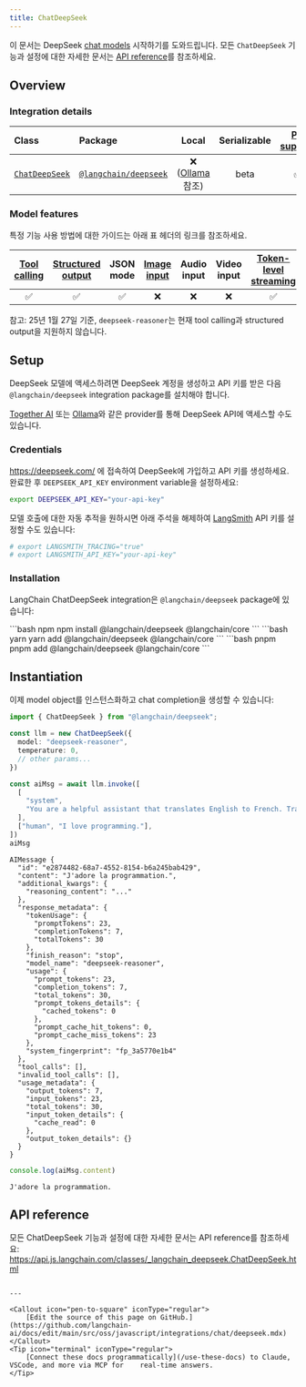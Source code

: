 ```yaml
---
title: ChatDeepSeek
---
```



이 문서는 DeepSeek [chat models](/oss/javascript/langchain/models) 시작하기를 도와드립니다. 모든 `ChatDeepSeek` 기능과 설정에 대한 자세한 문서는 [API reference](https://api.js.langchain.com/classes/_langchain_deepseek.ChatDeepSeek.html)를 참조하세요.

## Overview
### Integration details

| Class | Package | Local | Serializable | [PY support](https://python.langchain.com/docs/integrations/chat/deepseek) | Downloads | Version |
| :--- | :--- | :---: | :---: |  :---: | :---: | :---: |
| [`ChatDeepSeek`](https://api.js.langchain.com/classes/_langchain_deepseek.ChatDeepSeek.html) | [`@langchain/deepseek`](https://npmjs.com/@langchain/deepseek) | ❌ ([Ollama](/oss/javascript/integrations/chat/ollama) 참조) | beta | ✅ | <img src="https://img.shields.io/npm/dm/@langchain/deepseek?style=flat-square&label=%20&" alt="NPM - Downloads" /> | <img src="https://img.shields.io/npm/v/@langchain/deepseek?style=flat-square&label=%20&" alt="NPM - Version" /> |

### Model features

특정 기능 사용 방법에 대한 가이드는 아래 표 헤더의 링크를 참조하세요.

| [Tool calling](/oss/javascript/langchain/tools) | [Structured output](/oss/javascript/langchain/structured-output) | JSON mode | [Image input](/oss/javascript/langchain/messages#multimodal) | Audio input | Video input | [Token-level streaming](/oss/javascript/langchain/streaming/) | [Token usage](/oss/javascript/langchain/models#token-usage) | [Logprobs](/oss/javascript/langchain/models#log-probabilities) |
| :---: | :---: | :---: | :---: |  :---: | :---: | :---: | :---: | :---: |
| ✅ | ✅ | ✅ | ❌ | ❌ | ❌ | ✅ | ✅ | ✅ |

참고: 25년 1월 27일 기준, `deepseek-reasoner`는 현재 tool calling과 structured output을 지원하지 않습니다.

## Setup

DeepSeek 모델에 액세스하려면 DeepSeek 계정을 생성하고 API 키를 받은 다음 `@langchain/deepseek` integration package를 설치해야 합니다.

[Together AI](/oss/javascript/integrations/chat/togetherai) 또는 [Ollama](/oss/javascript/integrations/chat/ollama)와 같은 provider를 통해 DeepSeek API에 액세스할 수도 있습니다.

### Credentials

https://deepseek.com/ 에 접속하여 DeepSeek에 가입하고 API 키를 생성하세요. 완료한 후 `DEEPSEEK_API_KEY` environment variable을 설정하세요:

```bash
export DEEPSEEK_API_KEY="your-api-key"
```

모델 호출에 대한 자동 추적을 원하시면 아래 주석을 해제하여 [LangSmith](/langsmith/home) API 키를 설정할 수도 있습니다:

```bash
# export LANGSMITH_TRACING="true"
# export LANGSMITH_API_KEY="your-api-key"
```

### Installation

LangChain ChatDeepSeek integration은 `@langchain/deepseek` package에 있습니다:

<CodeGroup>
```bash npm
npm install @langchain/deepseek @langchain/core
```
```bash yarn
yarn add @langchain/deepseek @langchain/core
```
```bash pnpm
pnpm add @langchain/deepseek @langchain/core
```
</CodeGroup>

## Instantiation

이제 model object를 인스턴스화하고 chat completion을 생성할 수 있습니다:


```typescript
import { ChatDeepSeek } from "@langchain/deepseek";

const llm = new ChatDeepSeek({
  model: "deepseek-reasoner",
  temperature: 0,
  // other params...
})
```


```typescript
const aiMsg = await llm.invoke([
  [
    "system",
    "You are a helpful assistant that translates English to French. Translate the user sentence.",
  ],
  ["human", "I love programming."],
])
aiMsg
```
```output
AIMessage {
  "id": "e2874482-68a7-4552-8154-b6a245bab429",
  "content": "J'adore la programmation.",
  "additional_kwargs": {
    "reasoning_content": "..."
  },
  "response_metadata": {
    "tokenUsage": {
      "promptTokens": 23,
      "completionTokens": 7,
      "totalTokens": 30
    },
    "finish_reason": "stop",
    "model_name": "deepseek-reasoner",
    "usage": {
      "prompt_tokens": 23,
      "completion_tokens": 7,
      "total_tokens": 30,
      "prompt_tokens_details": {
        "cached_tokens": 0
      },
      "prompt_cache_hit_tokens": 0,
      "prompt_cache_miss_tokens": 23
    },
    "system_fingerprint": "fp_3a5770e1b4"
  },
  "tool_calls": [],
  "invalid_tool_calls": [],
  "usage_metadata": {
    "output_tokens": 7,
    "input_tokens": 23,
    "total_tokens": 30,
    "input_token_details": {
      "cache_read": 0
    },
    "output_token_details": {}
  }
}
```

```typescript
console.log(aiMsg.content)
```
```output
J'adore la programmation.
```

## API reference

모든 ChatDeepSeek 기능과 설정에 대한 자세한 문서는 API reference를 참조하세요: https://api.js.langchain.com/classes/_langchain_deepseek.ChatDeepSeek.html
```

---

<Callout icon="pen-to-square" iconType="regular">
    [Edit the source of this page on GitHub.](https://github.com/langchain-ai/docs/edit/main/src/oss/javascript/integrations/chat/deepseek.mdx)
</Callout>
<Tip icon="terminal" iconType="regular">
    [Connect these docs programmatically](/use-these-docs) to Claude, VSCode, and more via MCP for    real-time answers.
</Tip>
